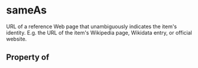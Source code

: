# sameAs

URL of a reference Web page that unambiguously indicates the item's identity. E.g. the URL of the item's Wikipedia page, Wikidata entry, or official website.

## Property of



